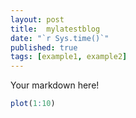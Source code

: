 ```yaml
---
layout: post
title:  mylatestblog
date: "`r Sys.time()`"
published: true
tags: [example1, example2]
---
```


Your markdown here!

```r
plot(1:10)
```
